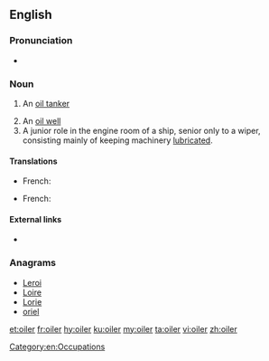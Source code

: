 ==English==

===Pronunciation===
* {{rhymes|ɔɪlə(r)|lang=en}}

===Noun===
{{en-noun}}

# {{context|nautical|lang=en}} An [[oil tanker]]
# An [[oil well]]
# A junior role in the engine room of a ship, senior only to a wiper, consisting mainly of keeping machinery [[lubricate]]d.

====Translations====
{{trans-top|oil tanker}}
* French: {{t|fr|pétrolier|m}}
{{trans-mid}}
{{trans-bottom}}

{{trans-top|oil well}}
* French: {{t|fr|puits de pétrole|m}}
{{trans-mid}}
{{trans-bottom}}

====External links====
* {{pedialite}}

===Anagrams===
* [[Leroi#English|Leroi]]
* [[Loire#English|Loire]]
* [[Lorie#English|Lorie]]
* [[oriel#English|oriel]]

[[Category:en:Occupations]]

[[et:oiler]]
[[fr:oiler]]
[[hy:oiler]]
[[ku:oiler]]
[[my:oiler]]
[[ta:oiler]]
[[vi:oiler]]
[[zh:oiler]]